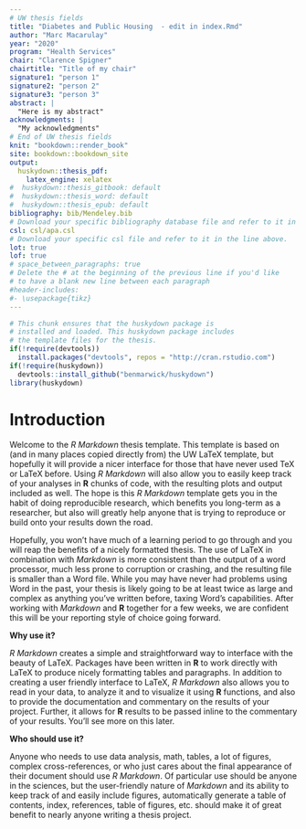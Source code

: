 ```yaml
---
# UW thesis fields
title: "Diabetes and Public Housing  - edit in index.Rmd"
author: "Marc Macarulay"
year: "2020"
program: "Health Services"
chair: "Clarence Spigner"
chairtitle: "Title of my chair"
signature1: "person 1"
signature2: "person 2"
signature3: "person 3"
abstract: |
  "Here is my abstract"
acknowledgments: |
  "My acknowledgments"
# End of UW thesis fields
knit: "bookdown::render_book"
site: bookdown::bookdown_site
output:
  huskydown::thesis_pdf:
    latex_engine: xelatex
#  huskydown::thesis_gitbook: default
#  huskydown::thesis_word: default
#  huskydown::thesis_epub: default
bibliography: bib/Mendeley.bib
# Download your specific bibliography database file and refer to it in the line above.
csl: csl/apa.csl
# Download your specific csl file and refer to it in the line above.
lot: true
lof: true
# space_between_paragraphs: true
# Delete the # at the beginning of the previous line if you'd like
# to have a blank new line between each paragraph
#header-includes:
#- \usepackage{tikz}
---
```


<!--
Above is the YAML (YAML Ain't Markup Language) header that includes a lot of metadata used to produce the document.  Be careful with spacing in this header!

If you'd like to include a comment that won't be produced in your resulting file enclose it in a block like this.
-->

<!--
If you receive a duplicate label error after knitting, make sure to delete the index.Rmd file and then knit again.
-->

```r
# This chunk ensures that the huskydown package is
# installed and loaded. This huskydown package includes
# the template files for the thesis.
if(!require(devtools))
  install.packages("devtools", repos = "http://cran.rstudio.com")
if(!require(huskydown))
  devtools::install_github("benmarwick/huskydown")
library(huskydown)
```

<!-- The {.unnumbered} option here means that the introduction will be "Chapter 0." You can also use {-} for no numbers on chapters. -->

# Introduction {.unnumbered}

Welcome to the _R Markdown_ thesis template. This template is based on (and in many places copied directly from) the UW LaTeX template, but hopefully it will provide a nicer interface for those that have never used TeX or LaTeX before. Using _R Markdown_ will also allow you to easily keep track of your analyses in **R** chunks of code, with the resulting plots and output included as well. The hope is this _R Markdown_ template gets you in the habit of doing reproducible research, which benefits you long-term as a researcher, but also will greatly help anyone that is trying to reproduce or build onto your results down the road.

Hopefully, you won't have much of a learning period to go through and you will reap the benefits of a nicely formatted thesis. The use of LaTeX in combination with _Markdown_ is more consistent than the output of a word processor, much less prone to corruption or crashing, and the resulting file is smaller than a Word file. While you may have never had problems using Word in the past, your thesis is likely going to be at least twice as large and complex as anything you've written before, taxing Word's capabilities. After working with _Markdown_ and **R** together for a few weeks, we are confident this will be your reporting style of choice going forward.

<!--  If you're still on the fence about using _R Markdown_, check out the resource for newbies available at <https://ismayc.github.io/rbasics-book/> .  -->

**Why use it?**

_R Markdown_ creates a simple and straightforward way to interface with the beauty of LaTeX.  Packages have been written in **R** to work directly with LaTeX to produce nicely formatting tables and paragraphs. In addition to creating a user friendly interface to LaTeX, _R Markdown_ also allows you to read in your data, to analyze it and to visualize it using **R** functions, and also to provide the documentation and commentary on the results of your project.  Further, it allows for **R** results to be passed inline to the commentary of your results.  You'll see more on this later.  

<!--  Having your code and commentary all together in one place has a plethora of benefits! -->

**Who should use it?**

Anyone who needs to use data analysis, math, tables, a lot of figures, complex cross-references, or who just cares about the final appearance of their document should use _R Markdown_. Of particular use should be anyone in the sciences, but the user-friendly nature of _Markdown_ and its ability to keep track of and easily include figures, automatically generate a table of contents, index, references, table of figures, etc. should make it of great benefit to nearly anyone writing a thesis project.
